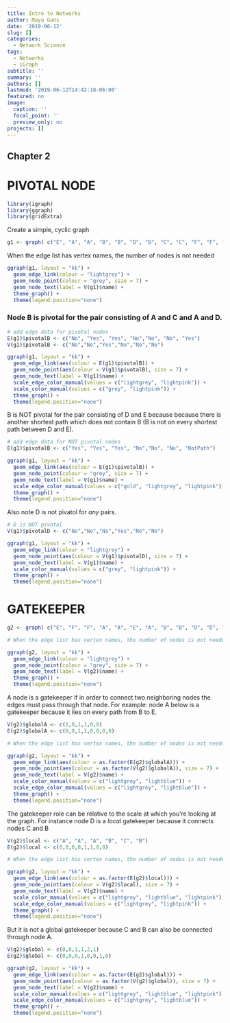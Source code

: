 ```yaml
---
title: Intro to Networks
author: Maya Gans
date: '2019-06-12'
slug: []
categories:
  - Network Science
tags:
  - Networks
  - iGraph
subtitle: ''
summary: ''
authors: []
lastmod: '2019-06-12T14:42:18-06:00'
featured: no
image:
  caption: ''
  focal_point: ''
  preview_only: no
projects: []
---
```


## Chapter 2 

# PIVOTAL NODE

```r
library(igraph)
library(ggraph)
library(gridExtra)
```

Create a simple, cyclic graph
```r
g1 <- graph( c("E", "A", "A", "B", "B", "D", "D", "C", "C", "F", "F", "E", "B", "C"), directed = FALSE)
```

When the edge list has vertex names, the number of nodes is not needed

```r
ggraph(g1, layout = "kk") + 
  geom_edge_link(colour = "lightgrey") + 
  geom_node_point(colour = "grey", size = 7) +
  geom_node_text(label = V(g1)$name) +
  theme_graph() +
  theme(legend.position="none")
```

### Node **B** is pivotal for the pair consisting of A and C and A and D. 
```r
# add edge data for pivotal nodes
E(g1)$pivotalB <- c("No", "Yes", "Yes", "No","No", "No", "Yes")
V(g1)$pivotalB <- c("No","No","Yes","No","No","No")

ggraph(g1, layout = "kk") + 
  geom_edge_link(aes(colour = E(g1)$pivotalB)) + 
  geom_node_point(aes(colour = V(g1)$pivotalB), size = 7) +
  geom_node_text(label = V(g1)$name) +
  scale_edge_color_manual(values = c("lightgrey", "lightpink")) +
  scale_color_manual(values = c("grey", "lightpink")) +
  theme_graph() +
  theme(legend.position="none")
```

B is NOT pivotal for the pair consisting of D and E because because there is another shortest path which does not contain B (B is not on every shortest path between D and E). 
```r
# add edge data for NOT pivotal nodes
E(g1)$pivotalB <- c("Yes", "Yes", "Yes", "No","No", "No", "NotPath")

ggraph(g1, layout = "kk") + 
  geom_edge_link(aes(colour = E(g1)$pivotalB)) + 
  geom_node_point(colour = "grey", size = 7) +
  geom_node_text(label = V(g1)$name) +
  scale_edge_color_manual(values = c("gold", "lightgrey", "lightpink")) +
  theme_graph() +
  theme(legend.position="none")
```

Also note D is not pivatol for *any* pairs. 
```r
# D is NOT pivotal
V(g1)$pivotalD <- c("No","No","No","Yes","No","No")

ggraph(g1, layout = "kk") + 
  geom_edge_link(colour = "lightgrey") + 
  geom_node_point(aes(colour = V(g1)$pivotalD), size = 7) +
  geom_node_text(label = V(g1)$name) +
  scale_color_manual(values = c("grey", "lightpink")) +
  theme_graph() +
  theme(legend.position="none")
```

# GATEKEEPER

```r
g2 <- graph( c("E", "F", "F", "A", "A", "E", "A", "B", "B", "D", "D", "C", "C", "A", "D", "A"), directed = FALSE)

# When the edge list has vertex names, the number of nodes is not needed

ggraph(g2, layout = "kk") + 
  geom_edge_link(colour = "lightgrey") + 
  geom_node_point(colour = "grey", size = 7) +
  geom_node_text(label = V(g2)$name) +
  theme_graph() +
  theme(legend.position="none")
```

A node is a gatekeeper if in order to connect two neighboring nodes the edges must pass through that node. For example: node A below is a gatekeeper because it lies on every path from B to E. 

```r
V(g2)$globalA <- c(1,0,1,1,0,0)
E(g2)$globalA <- c(0,0,1,1,0,0,0,0)

# When the edge list has vertex names, the number of nodes is not needed

ggraph(g2, layout = "kk") + 
  geom_edge_link(aes(colour = as.factor(E(g2)$globalA))) + 
  geom_node_point(aes(colour = as.factor(V(g2)$globalA)), size = 7) +
  geom_node_text(label = V(g2)$name) +
  scale_color_manual(values = c("lightgrey", "lightblue")) +
  scale_edge_color_manual(values = c("lightgrey", "lightblue")) +
  theme_graph() +
  theme(legend.position="none")
```

The gatekeeper role can be relative to the scale at which you're looking at the graph. For instance node D is a *local* gatekeeper because it connects nodes C and B

```r
V(g2)$local <- c("A", "A", "A", "B", "C", "B")
E(g2)$local <- c(0,0,0,0,1,1,0,0)

# When the edge list has vertex names, the number of nodes is not needed

ggraph(g2, layout = "kk") + 
  geom_edge_link(aes(colour = as.factor(E(g2)$local))) + 
  geom_node_point(aes(colour = V(g2)$local), size = 7) +
  geom_node_text(label = V(g2)$name) +
  scale_color_manual(values = c("lightgrey", "lightblue", "lightpink")) +
  scale_edge_color_manual(values = c("lightgrey", "lightpink")) +
  theme_graph() +
  theme(legend.position="none")
```

But it is not a global gatekeeper because C and B can also be connected through node A. 

```r
V(g2)$global <- c(0,0,1,1,2,1)
E(g2)$global <- c(0,0,0,1,0,0,1,0)

ggraph(g2, layout = "kk") + 
  geom_edge_link(aes(colour = as.factor(E(g2)$global))) + 
  geom_node_point(aes(colour = as.factor(V(g2)$global)), size = 7) +
  geom_node_text(label = V(g2)$name) +
  scale_color_manual(values = c("lightgrey", "lightblue", "lightpink")) +
  scale_edge_color_manual(values = c("lightgrey", "lightblue")) +
  theme_graph() +
  theme(legend.position="none")
```

